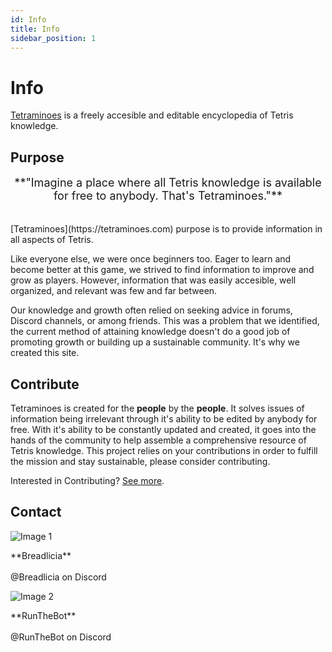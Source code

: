```yaml
---
id: Info
title: Info
sidebar_position: 1
---
```


# Info

[Tetraminoes](https://tetraminoes.com) is a freely accesible and editable encyclopedia of Tetris knowledge. 

## Purpose

<center>
<font size="+1">**"Imagine a place where all Tetris knowledge is available for free to anybody. That's Tetraminoes."**</font>
</center>
<br></br>
[Tetraminoes](https://tetraminoes.com) purpose is to provide information in all aspects of Tetris. 

Like everyone else, we were once beginners too. Eager to learn and become better at this game, we strived to find information to improve and grow as players. However, information that was easily accesible, well organized, and relevant was few and far between. 

Our knowledge and growth often relied on seeking advice in forums, Discord channels, or among friends. This was a problem that we identified, the current method of attaining knowledge doesn't do a good job of  promoting growth or building up a sustainable community. It's why we created this site.

## Contribute

Tetraminoes is created for the **people** by the **people**. It solves issues of information being irrelevant through it's ability to be edited by anybody for free. With it's ability to be constantly updated and created, it goes into the hands of the community to help assemble a comprehensive resource of Tetris knowledge. This project relies on your contributions in order to fulfill the mission and stay sustainable, please consider contributing.

Interested in Contributing? [See more](Contributing.mdx).

## Contact

<div style={{ display: 'flex', alignItems: 'center' }}>
  <div style={{ textAlign: 'left'}}>
    <img src="https://github.com/Breadlicia.png" alt="Image 1" style={{ width: '200px', height: '200px', borderRadius: '18px' }} />
    <p>**Breadlicia**<br></br>@Breadlicia on Discord</p>
  </div>
  
  <div style={{ textAlign: 'left'}}>
    <img src="https://github.com/RunTheBot.png" alt="Image 2" style={{ width: '200px', height: '200px', borderRadius: '18px' }} />
    <p>**RunTheBot**<br></br>@RunTheBot on Discord</p>
  </div>
</div>
